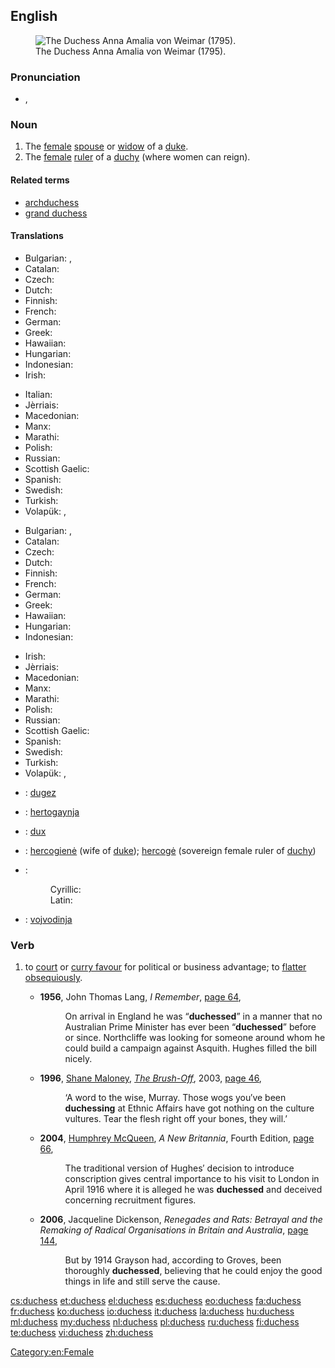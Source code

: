==English==
[[File:Anna Amalia (Tischbein).jpg|thumb|right|The Duchess Anna Amalia von Weimar (1795).]]

===Pronunciation===
* {{IPA|/ˈdʌ.tʃəs/}}, {{X-SAMPA|/"dV.tS@s/}}

===Noun===
{{en-noun|es}}

# The [[female]] [[spouse]] or [[widow]] of a [[duke]].
# The [[female]] [[ruler]] of a [[duchy]] (where women can reign).

====Related terms====
* [[archduchess]]
* [[grand duchess]]

====Translations====
{{trans-top|female spouse or widow of a duke}}
* Bulgarian: {{t|bg|херцогиня|f}}, {{t|bg|дукеса|f}}
* Catalan: {{t|ca|duquessa |f}}
* Czech: {{t-|cs|vévodkyně|f}}
* Dutch: {{t+|nl|hertogin|f}}
* Finnish: {{t-|fi|herttuatar}}
* French: {{t+|fr|duchesse|f}}
* German: {{t-|de|Herzogin|f}}
* Greek: {{t|el|δούκισσα|sc=Grek}}
* Hawaiian: {{tø|haw|duke wahine}}
* Hungarian: {{t+|hu|hercegné}}
* Indonesian: {{t|id|istri adipati}}
* Irish: {{t|ga|bandiúc|f|xs=Irish}}
{{trans-mid}}
* Italian: {{t-|it|duchessa}}
* Jèrriais: {{tø|roa-jer|duchêsse|f}}
* Macedonian: {{t|mk|војвотка|f|tr=vójvotka}}
* Manx: {{t|gv|bendiuic|m}}
* Marathi: {{t|mr|डचेस|tr=ḍacesa|sc=Deva}}
* Polish: {{t+|pl|księżna|f}}
* Russian: {{t+|ru|герцогиня|f|tr=g'ercogín'a}}
* Scottish Gaelic: {{t-|gd|ban-diùc|f|xs=Scottish Gaelic}}
* Spanish: {{t-|es|duquesa|f}}
* Swedish: {{t+|sv|hertiginna|c}}
* Turkish: {{t+|tr|düşes|f}}
* Volapük: {{qualifier|male or female}} {{t|vo|dük}}, {{qualifier|female}} {{t|vo|jidük}}
{{trans-bottom}}

{{trans-top|female ruler of a duchy}}
* Bulgarian: {{t|bg|херцогиня|f}}, {{t|bg|дукеса|f}}
* Catalan: {{t|ca|duquessa |f}}
* Czech: {{t-|cs|vévodkyně|f}}
* Dutch: {{t+|nl|hertogin|f}}
* Finnish: {{t-|fi|herttuatar}}
* French: {{t+|fr|duchesse|f}}
* German: {{t-|de|Herzogin|f}}
* Greek: {{t|el|δούκισσα|f|sc=Grek}}
* Hawaiian: {{tø|haw|duke wahine}}
* Hungarian: {{t+|hu|hercegnő}}
* Indonesian: {{t|id|adipati perempuan}}
{{trans-mid}}
* Irish: {{t|ga|bandiúc|f|xs=Irish}}
* Jèrriais: {{tø|roa-jer|duchêsse|f}}
* Macedonian: {{t|mk|војвотка|f|tr=vójvotka}}
* Manx: {{t|gv|bendiuic|m}}
* Marathi: {{t|mr|डचेस|tr=ḍacesa|sc=Deva}}
* Polish: {{t+|pl|księżna|f}}
* Russian: {{t+|ru|герцогиня|f|tr=g'ercogín'a}}
* Scottish Gaelic: {{t-|gd|ban-diùc|f|xs=Scottish Gaelic}}
* Spanish: {{t-|es|duquesa|f}}
* Swedish: {{t+|sv|hertiginna|c}}
* Turkish: {{t+|tr|düşes}}
* Volapük: {{qualifier|male or female}} {{t|vo|dük}}, {{qualifier|female}} {{t|vo|jidük}}
{{trans-bottom}}

{{checktrans-top}}
* {{ttbc|br}}: [[dugez]] {{f}}
* {{ttbc|is}}: [[hertogaynja]] {{f}}
* {{ttbc|la}}: [[dux]] {{f}}
{{trans-mid}}
* {{ttbc|lt}}: [[hercogienė]] {{f}} (wife of [[duke]]); [[hercogė]] {{f}} (sovereign female ruler of [[duchy]])
* {{ttbc|sh}}:
*: Cyrillic: {{t|sr|војвоткиња|f|sc=Cyrl}}
*: Latin: {{t|sr|vojvotkinja|f}}
* {{ttbc|sl}}: [[vojvodinja]] {{f}}
{{trans-bottom}}

===Verb===
{{en-verb|duchess|es}}

# {{UK|informal}} to [[court]] or [[curry favour]] for political or business advantage; to [[flatter]] [[obsequious]]ly.
#* '''1956''', John Thomas Lang, ''I Remember'', [http://books.google.com.au/books?id=eknRAAAAMAAJ&q=%22duchessing%22|%22duchessed%22+-intitle:%22%22+-inauthor:%22%22&dq=%22duchessing%22|%22duchessed%22+-intitle:%22%22+-inauthor:%22%22&hl=en&sa=X&ei=eFFGT_CbLYmPigKUnqDbDQ&redir_esc=y page 64],
#*: On arrival in England he was “'''duchessed'''” in a manner that no Australian Prime Minister has ever been “'''duchessed'''” before or since. Northcliffe was looking for someone around whom he could build a campaign against Asquith. Hughes filled the bill nicely.
#* '''1996''', [[w:Shane Maloney|Shane Maloney]], ''[[w:The Brush-Off|The Brush-Off]]'', 2003, [http://books.google.com.au/books?id=0KRb4dFJdXwC&pg=PA46&dq=%22duchessing%22|%22duchessed%22+-intitle:%22%22+-inauthor:%22%22&hl=en&sa=X&ei=uVJGT8SrM6WeiQK2nu3aDQ&redir_esc=y#v=onepage&q=%22duchessing%22|%22duchessed%22%20-intitle%3A%22%22%20-inauthor%3A%22%22&f=false page 46],
#*: ‘A word to the wise, Murray. Those wogs you′ve been '''duchessing''' at Ethnic Affairs have got nothing on the culture vultures. Tear the flesh right off your bones, they will.’
#* '''2004''', [[w:Humphrey McQueen|Humphrey McQueen]], ''A New Britannia'', Fourth Edition, [http://books.google.com.au/books?id=eJy4y4X92kYC&pg=PA66&dq=%22duchessing%22|%22duchessed%22+-intitle:%22%22+-inauthor:%22%22&hl=en&sa=X&ei=uVJGT8SrM6WeiQK2nu3aDQ&redir_esc=y#v=onepage&q=%22duchessing%22|%22duchessed%22%20-intitle%3A%22%22%20-inauthor%3A%22%22&f=false page 66],
#*: The traditional version of Hughes′ decision to introduce conscription gives central importance to his visit to London in April 1916 where it is alleged he was '''duchessed''' and deceived concerning recruitment figures.
#* '''2006''', Jacqueline Dickenson, ''Renegades and Rats: Betrayal and the Remaking of Radical Organisations in Britain and Australia'', [http://books.google.com.au/books?id=hOSHWOa9B7kC&pg=PA144&dq=%22duchessing%22|%22duchessed%22+-intitle:%22%22+-inauthor:%22%22&hl=en&sa=X&ei=uE5GT4iiDKqpiAKHxeXbDQ&redir_esc=y#v=onepage&q=%22duchessing%22|%22duchessed%22%20-intitle%3A%22%22%20-inauthor%3A%22%22&f=false page 144],
#*: But by 1914 Grayson had, according to Groves, been thoroughly '''duchessed''', believing that he could enjoy the good things in life and still serve the cause.

[[Category:en:Female]]

[[cs:duchess]]
[[et:duchess]]
[[el:duchess]]
[[es:duchess]]
[[eo:duchess]]
[[fa:duchess]]
[[fr:duchess]]
[[ko:duchess]]
[[io:duchess]]
[[it:duchess]]
[[la:duchess]]
[[hu:duchess]]
[[ml:duchess]]
[[my:duchess]]
[[nl:duchess]]
[[pl:duchess]]
[[ru:duchess]]
[[fi:duchess]]
[[te:duchess]]
[[vi:duchess]]
[[zh:duchess]]